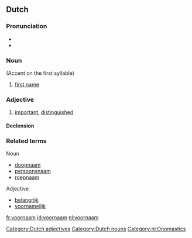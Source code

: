 ==Dutch==

===Pronunciation===
* {{audio|Nl-voornaam.ogg|audio}}
* {{IPA|/vorˈnam/|lang=nl}}

===Noun===
{{nl-noun|g=m|voornamen|voornaampje}} (Accent on the first syllable)

# [[first name]]

===Adjective===
{{nl-adj|voornamer}}

# [[important]], [[distinguished]]

====Declension====
{{nl-decl-adj|voorname}}

===Related terms===
Noun
* [[doopnaam]]
* [[persoonsnaam]]
* [[roepnaam]]

Adjective
* [[belangrijk]]
* [[voornamelijk]]

[[Category:Dutch adjectives]]
[[Category:Dutch nouns]]
[[Category:nl:Onomastics]]

[[fr:voornaam]]
[[id:voornaam]]
[[nl:voornaam]]